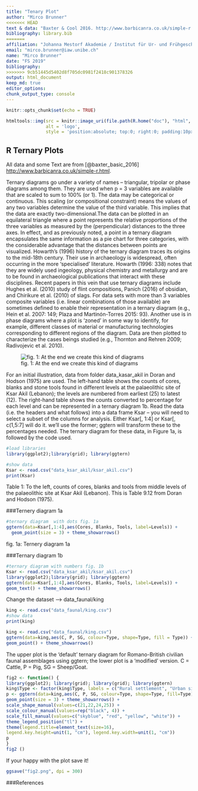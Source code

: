 ```yaml
---
title: "Tenary Plot"
author: "Mirco Brunner"
<<<<<<< HEAD
text & data: "Baxter & Cool 2016. http://www.barbicanra.co.uk/simple-r.html"
bibliography: library.bib
=======
affiliation: "Johanna Mestorf Akademie / Institut für Ur- und Frühgeschichte, Christian-Albrechts Universität zu Kiel"
email: "mirco.brunner@iaw.unibe.ch"
name: "Mirco Brunner"
date: "FS 2019"
bibliography: 
>>>>>>> 9cb51445d5402d8f705dc0981f2418c901378326
output: html_document
keep_md: true
editor_options: 
chunk_output_type: console
---
```


```r
knitr::opts_chunk$set(echo = TRUE)
```


```r
htmltools::img(src = knitr::image_uri(file.path(R.home("doc"), "html", "logo.jpg")), 
               alt = 'logo', 
               style = 'position:absolute; top:0; right:0; padding:10px;')
```

## R Ternary Plots

All data and some Text are from [@baxter_basic_2016] <http://www.barbicanra.co.uk/simple-r.html>.

Ternary diagrams go under a variety of names – triangular, tripolar or phase diagrams among them. They are used when p = 3 variables are available that are scaled to sum to 100% (or 1). The data may be categorical or continuous. This scaling (or compositional constraint) means the values of any two variables determine the value of the third variable. This implies that the data are exactly two-dimensional.The data can be plotted in an equilateral triangle where a point represents the relative proportions of the three variables as measured by the (perpendicular) distances to the three axes. In effect, and as previously noted, a point in a ternary diagram encapsulates the same information as a pie chart for three categories, with the considerable advantage that the distances between points are visualized. Howarth’s (1996) history of the ternary diagram traces its origins to the mid-18th century. Their use in archaeology is widespread, often occurring in the more ‘specialised’ literature. Howarth (1996: 338) notes that they are widely used ingeology, physical chemistry and metallurgy and are to be found in archaeological publications that interact with these disciplines. Recent papers in this vein that use ternary diagrams include Hughes et al. (2010) study of flint compositions, Panich (2016) of obsidian, and Chirikure et al. (2010) of slags. For data sets with more than 3 variables composite variables (i.e. linear combinations of those available) are sometimes defined to enable their representation in a ternary diagram (e.g., Hein et al. 2007: 149; Plaza and Martinón-Torres 2015: 93). Another use is in phase diagrams where a plot is ‘zoned’ in some way to identify, for example, different classes of material or manufacturing technologies corresponding to different regions of the diagram. Data are then plotted to characterize the cases beings studied (e.g., Thornton and Rehren 2009; Radivojevic et al. 2010).

![fig. 1: At the end we create this kind of diagrams](fig/ternarydiagram1.png "Title")

For an initial illustration, data from folder data_kasar_akil in Doran and Hodson (1975) are used. The left-hand table shows the counts of cores, blanks and stone tools found in different levels at the palaeolithic site of Ksar Akil (Lebanon); the levels are numbered from earliest (25) to latest (12). The right-hand table shows the counts converted to percentage for each level and can be represented in a ternary diagram 1b. Read the data (i.e. the headers and what follows) into a data frame Ksar – you will need to select a subset of the columns for analysis. Either Ksar[, 1:4] or Ksar[, c(1,5:7] will do it. we’ll use the former; ggtern will transform these to the percentages needed. The ternary diagram for these data, in Figure 1a, is followed by the code used.

```r
#load libraries
library(ggplot2);library(grid); library(ggtern)
```

```r
#show data
Ksar <- read.csv("data_ksar_akil/ksar_akil.csv")
print(Ksar)
```
Table 1: To the left, counts of cores, blanks and tools from middle levels of the palaeolithic site at Ksar Akil (Lebanon). This is Table 9.12 from Doran and Hodson (1975).



###Ternery diagram 1a

```r
#ternary diagram  with dots fig. 1a
ggtern(data=Ksar[,1:4],aes(Cores, Blanks, Tools, label=Levels)) +
  geom_point(size = 3) + theme_showarrows()
```
fig. 1a: Ternery diagram 1a


###Ternary diagram 1b

```r
#ternary diagram with numbers fig. 1b
Ksar <- read.csv("data_ksar_akil/ksar_akil.csv")
library(ggplot2);library(grid); library(ggtern)
ggtern(data=Ksar[,1:4],aes(Cores, Blanks, Tools, label=Levels)) +
geom_text() + theme_showarrows()
```

Change the dataset --> data_faunal/king

```r
king <- read.csv("data_faunal/king.csv")
#show data
print(king)
```


```r
king <- read.csv("data_faunal/king.csv")
ggtern(data=king,aes(C, P, SG, colour=Type, shape=Type, fill = Type)) +
geom_point() + theme_showarrows()
```

The upper plot is the ‘default’ ternary diagram for Romano-British civilian
faunal assemblages using ggtern; the lower plot is a ‘modified’ version. C = Cattle, P
= Pig, SG = Sheep/Goat.

```r
fig2 <- function() {
library(ggplot2); library(grid); library(grid); library(ggtern)
king$Type <- factor(king$Type, labels = c("Rural settlement", "Urban site", "Vicus", "Villa"))
p <- ggtern(data=king,aes(C, P, SG, colour=Type, shape=Type, fill=Type)) +
geom_point(size = 3) + theme_showarrows() +
scale_shape_manual(values=c(21,22,24,25)) +
scale_colour_manual(values=rep("black", 4)) +
scale_fill_manual(values=c("skyblue", "red", "yellow", "white")) +
theme_legend_position("tl") +
theme(legend.title=element_text(size=16),
legend.key.height=unit(1, "cm"), legend.key.width=unit(1, "cm"))
p
}
fig2 ()
```


If your happy with the plot save it!
```r
ggsave("fig2.png", dpi = 300)
```

###References